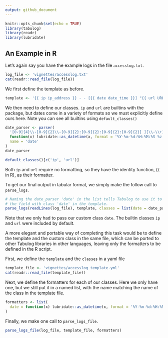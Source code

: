 ```yaml
---
output: github_document
---
```


```r
knitr::opts_chunk$set(echo = TRUE)
library(tabulog)
library(readr)
library(lubridate)
```

## An Example in R

Let's again say you have the example logs in the file `accesslog.txt`.

```r
log_file <- 'vignettes/accesslog.txt'
cat(readr::read_file(log_file))
```

We first define the template as before.

```r
template <- '{{ ip ip_address }} - - [{{ date date_time }}] "{{ url URL }}"'
```

We then need to define our classes. `ip` and `url` are builtins with the package,
but dates come in a variety of formats so we must explicitly define ours here.
Note you can see all builtins using `default_classes()`

```r
date_parser <- parser(
  '[0-9]{4}\\-[0-9]{2}\\-[0-9]{2}:[0-9]{2}:[0-9]{2}:[0-9]{2}[ ][\\-\\+][0-9]{4}',
  function(x) lubridate::as_datetime(x, format = '%Y-%m-%d:%H:%M:%S %z'),
  name = 'date'
)
date_parser

default_classes()[c('ip', 'url')]
```

Both `ip` and `url` require no formatting, so they have the identity function, 
(`(` in R), as their formatter.

To get our final output in tabular format, we simply make the follow call to 
`parse_logs`.

```r
# Naming the date_parser 'date' in the list tells Tabulog to use it to parse
# the field with class 'date' in the template.
parse_logs(readLines(log_file), template, classes = list(date = date_parser))
```

Note that we only had to pass our custom class `date`. The builtin classes `ip`
and `url` were included by default.

A more elegant and portable way of completing this task would be to define the
template and the custom class in the same file, which can be ported to other
Tabulog libraries in other languages, leaving only the formatters to be 
defined in the R script. 

First, we define the `template` and the `classes` in a yaml file

```r
template_file <- 'vignettes/accesslog_template.yml'
cat(readr::read_file(template_file))
```

Next, we define the formatters for each of our classes. Here we only have one, 
but we still put it in a named list, with the name matching the name of the
class in the template file.

```r
formatters <- list(
  date = function(x) lubridate::as_datetime(x, format = '%Y-%m-%d:%H:%M:%S %z')
)
```

Finally, we make one call to `parse_logs_file`.

```r
parse_logs_file(log_file, template_file, formatters)
```
